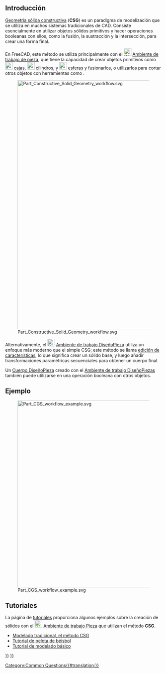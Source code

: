 <languages/>
{{TOCright}}
== Introducción ==

[https://en.wikipedia.org/wiki/Constructive_solid_geometry Geometría sólida constructiva] ('''CSG''') es un paradigma de modelización que se utiliza en muchos sistemas tradicionales de CAD. Consiste esencialmente en utilizar objetos sólidos primitivos y hacer operaciones booleanas con ellos, como la fusión, la sustracción y la intersección, para crear una forma final.

En FreeCAD, este método se utiliza principalmente con el [[Image:Workbench_Part.svg|24px]] [[Part_Workbench/es|Ambiente de trabajo de pieza]], que tiene la capacidad de crear objetos primitivos como [[Image:Part_Box.svg|24px]] [[Part Box/es|cajas]], [[Image:Part_Cylinder.svg|24px]] [[Part Cylinder/es|cilindros]], y [[Image:Part_Sphere.svg|24px]] [[Part Sphere/es|esferas]] y fusionarlos, o utilizarlos para cortar otros objetos con herramientas como {{Button|[[Image:Part_Cut.svg|24px]] [[Part Cut/es|Corte Pieza]]}}.

[[Image:Part_Constructive_Solid_Geometry_workflow.svg|800px]]

{{Caption|Flujo de trabajo de geometría sólida constructiva (CSG); se puede realizar cualquier número de operaciones sobre primitivos sólidos para crear otros objetos sólidos, y luego fusionarlos o cortarlos hasta producir la forma final.}}

Alternativamente, el [[Image:Workbench_PartDesign.svg|24px|link=PartDesign Workbench]] [[PartDesign Workbench/es|Ambiente de trabajo DiseñoPieza]] utiliza un enfoque más moderno que el simple CSG; este método se llama [[feature editing/es|edición de características]], lo que significa crear un sólido base, y luego añadir transformaciones paramétricas secuenciales para obtener un cuerpo final.

{{Emphasis|Nota:}} Un [[PartDesign Body/es|Cuerpo DiseñoPieza]] creado con el [[PartDesign Workbench/es|Ambiente de trabajo DiseñoPiezas]] también puede utilizarse en una operación booleana con otros objetos.

== Ejemplo ==

[[Image:Part_CGS_workflow_example.svg|600px]]

{{Caption|Ejemplo de flujo de trabajo de geometría sólida constructiva (CSG): se fusionan partes primitivas (unión); se calcula la intersección de otras dos partes primitivas (común); se obtiene la diferencia (corte) de las dos formas anteriores.}}

== Tutoriales ==

La página de [[tutorials/es|tutoriales]] proporciona algunos ejemplos sobre la creación de sólidos con el [[Image:Workbench_Part.svg|24px]] [[Part_Workbench/es|Ambiente de trabajo Pieza]] que utilizan el método '''CSG'''.
* [[Manual:Traditional modeling, the CSG way/es|Modelado tradicional, el método CSG]]
* [[Whiffle Ball tutorial/es|Tutorial de pelota de béisbol]]
* [[Basic modeling tutorial/es|Tutorial de modelado básico]]

[[Category:Common Questions{{#translation:}}]]
{{Part Tools navi{{#translation:}}}}
{{Userdocnavi{{#translation:}}}}